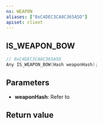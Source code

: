 ```yaml
---
ns: WEAPON
aliases: ["0xC4DEC3CA8C365A5D"]
apiset: client
---
```

## IS_WEAPON_BOW

```c
// 0xC4DEC3CA8C365A5D
Any IS_WEAPON_BOW(Hash weaponHash);
```


## Parameters
* **weaponHash**: Refer to <EmbeddedEnum type="eWeaponHash" />

## Return value
